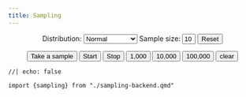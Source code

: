 ```yaml
---
title: Sampling
---
```


<div id="options" style="margin: auto; width: fit-content;">
Distribution:
    <select name="dist" id="dist">
        <option value="normal">Normal</option>
        <option value="positive">Positive skew</option>
        <option value="negative">Negative skew</option>
        <option value="uniform">Uniform</option>
        <option value="custom">Custom</option>
    </select>
    Sample size:
    <input id="sampleSize" style="width: 2em;" value="10">
    <button onclick="reset()">Reset</button>
</div>

<div id="container"></div>
<div id="controls" style="margin: 0.2em auto; width: fit-content;">
<button id="singleSampleBtn">Take a sample</button>
<button id="startSamplingBtn">Start</button>
<button id="stopSamplingBtn">Stop</button>
<button id="samples1000Btn">1,000</button>
<button id="samples10000Btn">10,000</button>
<button id="samples100000Btn">100,000</button>
<button id="clearSamplesBtn">clear</button>
</div>

<div>
<!-- Text description goes here. -->
</div>


```ojs
//| echo: false

import {sampling} from "./sampling-backend.qmd"

```


<style>

/* body, html {
    overflow-x: hidden;
    margin: 0;
    font-family: Arial, Helvetica, sans-serif;
} */

h1 {
    font-weight: 800;
    text-align: center;
}

#options {
     /* display: contents;
     font-size: 1em; */
}

#flex-container {
    margin: 0 auto;
    width: 100%;
    background-color: red;
}

#container {
    /* background-color: lightblue; */
    /* margin-left: 50px; */
    /* margin-right: 50px; */
    /* position: relative; */
    /* top: 0; */
    /* align-items: top; */
    /* justify-content: flex-start; */
    /* transform: scale(0.5); */
    /* background-color: red; */
    margin: 0 auto;
    width: 100%;
    transform-origin: 0 0;
}


span.panel-label.labels {
    font-size: 1.5em;
    font-weight: bold;
    font-variant-caps: all-small-caps;
    line-height: 1em;
    margin-top: -0.2em;
    pointer-events: none;
    z-index: 0;
}

#overlay2 {
    padding-right: 1em;
    display: block;
}

span.panel-label.numbers {
    /* width: 700px; */
    position: absolute;
    pointer-events: none;
    font-family: 'Times New Roman', Times, serif;
    /* display: block; */
    /* float: right; */
    /* padding-right: 1em; */
    /* color: red; */
    /* display: block; */
    /* text-align: right; */
    /* float: right; */
    /* margin-right: 1em; */
}

#samplingDistParams {
    margin-bottom: 0.5em;
}

.hide {
    display:none;
}

</style>